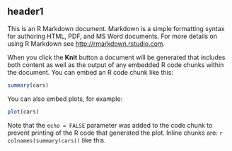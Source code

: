 header1
-------

This is an R Markdown document. Markdown is a simple formatting syntax
for authoring HTML, PDF, and MS Word documents. For more details on
using R Markdown see <http://rmarkdown.rstudio.com>.

When you click the **Knit** button a document will be generated that
includes both content as well as the output of any embedded R code
chunks within the document. You can embed an R code chunk like this:

```r
summary(cars)
```
You can also embed plots, for example:

```r
plot(cars)
```
Note that the `echo = FALSE` parameter was added to the code chunk to
prevent printing of the R code that generated the plot. Inline chunks
are: `r colnames(summary(cars))` like this.

